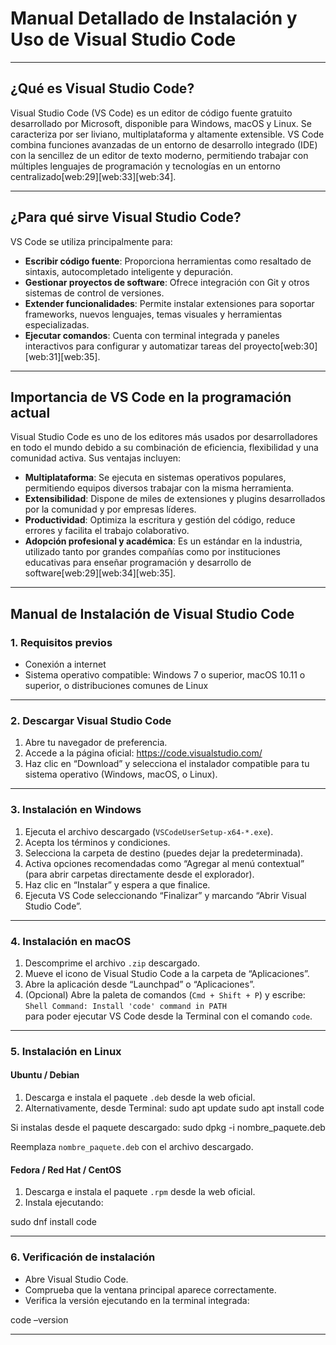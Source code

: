 # Manual Detallado de Instalación y Uso de Visual Studio Code

---

## ¿Qué es Visual Studio Code?

Visual Studio Code (VS Code) es un editor de código fuente gratuito desarrollado por Microsoft, disponible para Windows, macOS y Linux. Se caracteriza por ser liviano, multiplataforma y altamente extensible. VS Code combina funciones avanzadas de un entorno de desarrollo integrado (IDE) con la sencillez de un editor de texto moderno, permitiendo trabajar con múltiples lenguajes de programación y tecnologías en un entorno centralizado[web:29][web:33][web:34].

---

## ¿Para qué sirve Visual Studio Code?

VS Code se utiliza principalmente para:

- **Escribir código fuente**: Proporciona herramientas como resaltado de sintaxis, autocompletado inteligente y depuración.
- **Gestionar proyectos de software**: Ofrece integración con Git y otros sistemas de control de versiones.
- **Extender funcionalidades**: Permite instalar extensiones para soportar frameworks, nuevos lenguajes, temas visuales y herramientas especializadas.
- **Ejecutar comandos**: Cuenta con terminal integrada y paneles interactivos para configurar y automatizar tareas del proyecto[web:30][web:31][web:35].

---

## Importancia de VS Code en la programación actual

Visual Studio Code es uno de los editores más usados por desarrolladores en todo el mundo debido a su combinación de eficiencia, flexibilidad y una comunidad activa. Sus ventajas incluyen:

- **Multiplataforma**: Se ejecuta en sistemas operativos populares, permitiendo equipos diversos trabajar con la misma herramienta.
- **Extensibilidad**: Dispone de miles de extensiones y plugins desarrollados por la comunidad y por empresas líderes.
- **Productividad**: Optimiza la escritura y gestión del código, reduce errores y facilita el trabajo colaborativo.
- **Adopción profesional y académica**: Es un estándar en la industria, utilizado tanto por grandes compañías como por instituciones educativas para enseñar programación y desarrollo de software[web:29][web:34][web:35].

---

## Manual de Instalación de Visual Studio Code

### 1. Requisitos previos

- Conexión a internet
- Sistema operativo compatible: Windows 7 o superior, macOS 10.11 o superior, o distribuciones comunes de Linux

---

### 2. Descargar Visual Studio Code

1. Abre tu navegador de preferencia.
2. Accede a la página oficial: [https://code.visualstudio.com/](https://code.visualstudio.com/)
3. Haz clic en “Download” y selecciona el instalador compatible para tu sistema operativo (Windows, macOS, o Linux).

---

### 3. Instalación en Windows

1. Ejecuta el archivo descargado (`VSCodeUserSetup-x64-*.exe`).
2. Acepta los términos y condiciones.
3. Selecciona la carpeta de destino (puedes dejar la predeterminada).
4. Activa opciones recomendadas como “Agregar al menú contextual” (para abrir carpetas directamente desde el explorador).
5. Haz clic en "Instalar" y espera a que finalice.
6. Ejecuta VS Code seleccionando “Finalizar” y marcando “Abrir Visual Studio Code”.

---

### 4. Instalación en macOS

1. Descomprime el archivo `.zip` descargado.
2. Mueve el icono de Visual Studio Code a la carpeta de "Aplicaciones".
3. Abre la aplicación desde "Launchpad" o "Aplicaciones".
4. (Opcional) Abre la paleta de comandos (`Cmd + Shift + P`) y escribe:  
   `Shell Command: Install 'code' command in PATH`  
   para poder ejecutar VS Code desde la Terminal con el comando `code`.

---

### 5. Instalación en Linux

#### Ubuntu / Debian

1. Descarga e instala el paquete `.deb` desde la web oficial.
2. Alternativamente, desde Terminal:
sudo apt update
sudo apt install code

Si instalas desde el paquete descargado:
sudo dpkg -i nombre_paquete.deb

Reemplaza `nombre_paquete.deb` con el archivo descargado.

#### Fedora / Red Hat / CentOS

1. Descarga e instala el paquete `.rpm` desde la web oficial.
2. Instala ejecutando:

sudo dnf install code

---

### 6. Verificación de instalación

- Abre Visual Studio Code.
- Comprueba que la ventana principal aparece correctamente.
- Verifica la versión ejecutando en la terminal integrada:

code --version

---